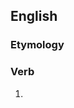 ==English==

===Etymology===
{{suffix|boast|eth|lang=en}}

===Verb===
{{head|en|verb form}}

# {{en-archaic third-person singular of|boast}}